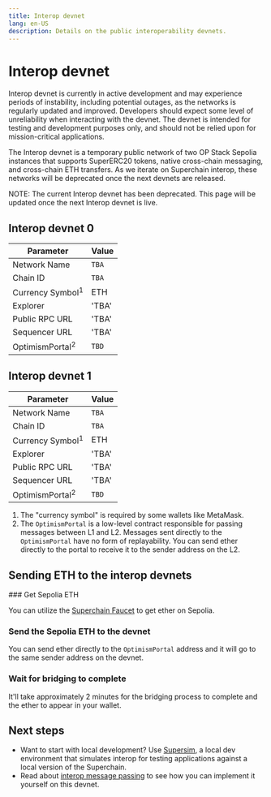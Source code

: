 ```yaml
---
title: Interop devnet
lang: en-US
description: Details on the public interoperability devnets.
---
```



# Interop devnet

<Callout>
  Interop devnet is currently in active development and may experience periods of instability, including potential outages, as the networks is regularly updated and improved. Developers should expect some level of unreliability when interacting with the devnet. The devnet is intended for testing and development purposes only, and should not be relied upon for mission-critical applications.
</Callout>

The Interop devnet is a temporary public network of two OP Stack Sepolia instances that supports SuperERC20 tokens, native cross-chain messaging, and cross-chain ETH transfers. As we iterate on Superchain interop, these networks will be deprecated once the next devnets are released.

NOTE: The current Interop devnet has been deprecated. This page will be updated once the next Interop devnet is live.

## Interop devnet 0

| Parameter                   | Value |
| --------------------------- | ----- |
| Network Name                | `TBA` |
| Chain ID                    | `TBA` |
| Currency Symbol<sup>1</sup> | ETH   |
| Explorer                    | 'TBA' |
| Public RPC URL              | 'TBA' |
| Sequencer URL               | 'TBA' |
| OptimismPortal<sup>2</sup>  | `TBD` |

## Interop devnet 1

| Parameter                   | Value |
| --------------------------- | ----- |
| Network Name                | `TBA` |
| Chain ID                    | `TBA` |
| Currency Symbol<sup>1</sup> | ETH   |
| Explorer                    | 'TBA' |
| Public RPC URL              | 'TBA' |
| Sequencer URL               | 'TBA' |
| OptimismPortal<sup>2</sup>  | `TBD` |

1.  The "currency symbol" is required by some wallets like MetaMask.
2.  The `OptimismPortal` is a low-level contract responsible for passing messages between L1 and L2. Messages sent directly to the `OptimismPortal` have no form of replayability. You can send ether directly to the portal to receive it to the sender address on the L2.

## Sending ETH to the interop devnets

<Steps>
  ### Get Sepolia ETH

  You can utilize the [Superchain Faucet](https://console.optimism.io/faucet) to get ether on Sepolia.

  ### Send the Sepolia ETH to the devnet

  You can send ether directly to the `OptimismPortal` address and it will go to the same sender address on the devnet.

  ### Wait for bridging to complete

  It'll take approximately 2 minutes for the bridging process to complete and the ether to appear in your wallet.
</Steps>

## Next steps

*   Want to start with local development? Use [Supersim](/stack/interop/supersim), a local dev environment that simulates interop for testing applications against a local version of the Superchain.
*   Read about [interop message passing](/stack/interop/cross-chain-message) to see how you can implement it yourself on this devnet.
